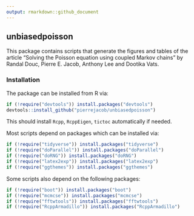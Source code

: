 ```yaml
---
output: rmarkdown::github_document
---
```



## unbiasedpoisson

This package contains scripts that generate
the figures and tables of the article 
"Solving the Poisson equation using coupled Markov chains"
by Randal Douc, Pierre E. Jacob, Anthony Lee and Dootika Vats.

### Installation

The package can be installed from R via:
```r
if (!require("devtools")) install.packages("devtools")
devtools::install_github("pierrejacob/unbiasedpoisson")
```
This should install `Rcpp`, `RcppEigen`, `tictoc` automatically if needed.

Most scripts depend on packages which can be installed via:
```r
if (!require("tidyverse")) install.packages("tidyverse")
if (!require("doParallel")) install.packages("doParallel")
if (!require("doRNG")) install.packages("doRNG")
if (!require("latex2exp")) install.packages("latex2exp")
if (!require("ggthemes")) install.packages("ggthemes")
```

Some scripts also depend on the following packages:
```r
if (!require("boot")) install.packages("boot")
if (!require("mcmcse")) install.packages("mcmcse")
if (!require("fftwtools")) install.packages("fftwtools")
if (!require("RcppArmadillo")) install.packages("RcppArmadillo")
```

